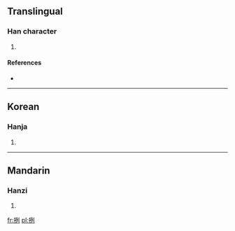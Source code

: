 ==Translingual==

===Han character===
{{Han char|rn=64|rad=手|as=06|sn=9|four=|canj=手一弓弓 (QMNN)}}

# {{defn|Han|sort=手06}}

====References====
* {{Han ref|kx=0430.180|dkj=12056|dj=0780.120|hdz=31868.070|uh=6312|ud=25362}}

----

==Korean==

===Hanja===
{{ko-hanja|hangeul=련>연|eumhun=|rv=ryeon>yeon|mr=ryŏn>yŏn|y=lyen>yen}}

# {{defn|Korean|sort=手06}}

----

==Mandarin==

===Hanzi===
{{cmn-hanzi|pin=[[liè]] ([[lie4]]), [[wō]] ([[wo1]])|wg=lieh<sup>4</sup>, wo<sup>1</sup>}}

# {{defn|Mandarin|sort=手06}}

[[fr:挒]]
[[pl:挒]]